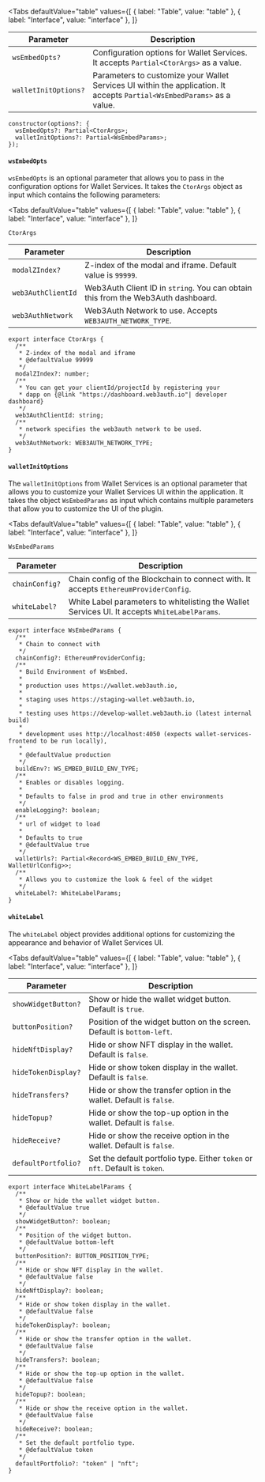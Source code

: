 
<Tabs
  defaultValue="table"
  values={[
    { label: "Table", value: "table" },
    { label: "Interface", value: "interface" },
  ]}
>

<TabItem value="table">

| Parameter            | Description                                                                                                             |
| -------------------- | ----------------------------------------------------------------------------------------------------------------------- |
| `wsEmbedOpts?`       | Configuration options for Wallet Services. It accepts `Partial<CtorArgs>` as a value.                                   |
| `walletInitOptions?` | Parameters to customize your Wallet Services UI within the application. It accepts `Partial<WsEmbedParams>` as a value. |

</TabItem>

<TabItem value="interface">

```tsx
constructor(options?: {
  wsEmbedOpts?: Partial<CtorArgs>;
  walletInitOptions?: Partial<WsEmbedParams>;
});
```

</TabItem>

</Tabs>

#### `wsEmbedOpts`

`wsEmbedOpts` is an optional parameter that allows you to pass in the configuration options for
Wallet Services. It takes the `CtorArgs` object as input which contains the following parameters:

<Tabs
  defaultValue="table"
  values={[
    { label: "Table", value: "table" },
    { label: "Interface", value: "interface" },
  ]}
>

<TabItem value="table">

`CtorArgs`

| Parameter          | Description                                                                      |
| ------------------ | -------------------------------------------------------------------------------- |
| `modalZIndex?`     | Z-index of the modal and iframe. Default value is `99999`.                       |
| `web3AuthClientId` | Web3Auth Client ID in `string`. You can obtain this from the Web3Auth dashboard. |
| `web3AuthNetwork`  | Web3Auth Network to use. Accepts `WEB3AUTH_NETWORK_TYPE`.                        |

</TabItem>

<TabItem value="interface">

```tsx
export interface CtorArgs {
  /**
   * Z-index of the modal and iframe
   * @defaultValue 99999
   */
  modalZIndex?: number;
  /**
   * You can get your clientId/projectId by registering your
   * dapp on {@link "https://dashboard.web3auth.io"| developer dashboard}
   */
  web3AuthClientId: string;
  /**
   * network specifies the web3auth network to be used.
   */
  web3AuthNetwork: WEB3AUTH_NETWORK_TYPE;
}
```

</TabItem>

</Tabs>

#### `walletInitOptions`

The `walletInitOptions` from Wallet Services is an optional parameter that allows you to customize
your Wallet Services UI within the application. It takes the object `WsEmbedParams` as input which
contains multiple parameters that allow you to customize the UI of the plugin.

<Tabs
  defaultValue="table"
  values={[
    { label: "Table", value: "table" },
    { label: "Interface", value: "interface" },
  ]}
>

<TabItem value="table">

`WsEmbedParams`

| Parameter      | Description                                                                                   |
| -------------- | --------------------------------------------------------------------------------------------- |
| `chainConfig?` | Chain config of the Blockchain to connect with. It accepts `EthereumProviderConfig`.          |
| `whiteLabel?`  | White Label parameters to whitelisting the Wallet Services UI. It accepts `WhiteLabelParams`. |

</TabItem>

<TabItem value="interface">

```tsx
export interface WsEmbedParams {
  /**
   * Chain to connect with
   */
  chainConfig?: EthereumProviderConfig;
  /**
   * Build Environment of WsEmbed.
   *
   * production uses https://wallet.web3auth.io,
   *
   * staging uses https://staging-wallet.web3auth.io,
   *
   * testing uses https://develop-wallet.web3auth.io (latest internal build)
   *
   * development uses http://localhost:4050 (expects wallet-services-frontend to be run locally),
   *
   * @defaultValue production
   */
  buildEnv?: WS_EMBED_BUILD_ENV_TYPE;
  /**
   * Enables or disables logging.
   *
   * Defaults to false in prod and true in other environments
   */
  enableLogging?: boolean;
  /**
   * url of widget to load
   *
   * Defaults to true
   * @defaultValue true
   */
  walletUrls?: Partial<Record<WS_EMBED_BUILD_ENV_TYPE, WalletUrlConfig>>;
  /**
   * Allows you to customize the look & feel of the widget
   */
  whiteLabel?: WhiteLabelParams;
}
```

</TabItem>

</Tabs>

#### `whiteLabel`

The `whiteLabel` object provides additional options for customizing the appearance and behavior of
Wallet Services UI.

<Tabs
  defaultValue="table"
  values={[
    { label: "Table", value: "table" },
    { label: "Interface", value: "interface" },
  ]}
>

<TabItem value="table">

| Parameter           | Description                                                                  |
| ------------------- | ---------------------------------------------------------------------------- |
| `showWidgetButton?` | Show or hide the wallet widget button. Default is `true`.                    |
| `buttonPosition?`   | Position of the widget button on the screen. Default is `bottom-left`.       |
| `hideNftDisplay?`   | Hide or show NFT display in the wallet. Default is `false`.                  |
| `hideTokenDisplay?` | Hide or show token display in the wallet. Default is `false`.                |
| `hideTransfers?`    | Hide or show the transfer option in the wallet. Default is `false`.          |
| `hideTopup?`        | Hide or show the top-up option in the wallet. Default is `false`.            |
| `hideReceive?`      | Hide or show the receive option in the wallet. Default is `false`.           |
| `defaultPortfolio?` | Set the default portfolio type. Either `token` or `nft`. Default is `token`. |

</TabItem>

<TabItem value="interface">

```tsx
export interface WhiteLabelParams {
  /**
   * Show or hide the wallet widget button.
   * @defaultValue true
   */
  showWidgetButton?: boolean;
  /**
   * Position of the widget button.
   * @defaultValue bottom-left
   */
  buttonPosition?: BUTTON_POSITION_TYPE;
  /**
   * Hide or show NFT display in the wallet.
   * @defaultValue false
   */
  hideNftDisplay?: boolean;
  /**
   * Hide or show token display in the wallet.
   * @defaultValue false
   */
  hideTokenDisplay?: boolean;
  /**
   * Hide or show the transfer option in the wallet.
   * @defaultValue false
   */
  hideTransfers?: boolean;
  /**
   * Hide or show the top-up option in the wallet.
   * @defaultValue false
   */
  hideTopup?: boolean;
  /**
   * Hide or show the receive option in the wallet.
   * @defaultValue false
   */
  hideReceive?: boolean;
  /**
   * Set the default portfolio type.
   * @defaultValue token
   */
  defaultPortfolio?: "token" | "nft";
}
```

</TabItem>

</Tabs>
